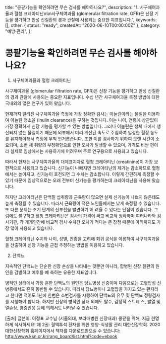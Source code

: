   title: "콩팥기능을 확인하려면 무슨 검사를 해야하나요?",
  description: "1. 사구체여과율과 혈청 크레아티닌\n\n사구체여과율 (glomerular filtration rate, GFR)은 신장 기능을 평가하고 만성 신질환의 경과 관찰에 사용되는 중요한 지표입니다.",
  keywords: [],
  other: { status: "ready", createdAt: "2020-06-10T00:00:00Z" },
  category: "예방·관리",
};

# 콩팥기능을 확인하려면 무슨 검사를 해야하나요?

1. 사구체여과율과 혈청 크레아티닌

사구체여과율 (glomerular filtration rate, GFR)은 신장 기능을 평가하고 만성 신질환의 경과 관찰에 사용되는 중요한 지표입니다. 수십 년간 사구체여과율 측정 방법에 대한 국내외의 많은 연구가 있어 왔습니다.

현재까지 알려진 사구체여과율 측정에 가장 정확한 검사는 이눌린이라는 물질을 이용하여 이뉼린 청소율 (inulin clearance)을 구하는 것입니다. 이는 나이, 연령에 상관없이 가장 정확하게 신장 기능을 평가할 수 있는 방법입니다. 그러나 이눌린은 생체 내에서 생산되지 않는 물질이기 때문에 외부에서 미리 계산된 속도로 주입하여 일정한 혈장 농도를 유지해야해서 측정에 무척 번거롭습니다. 또한 이를 검사하기 위하여 오랜 시간이 소요되며, 소변 채 취량의 부정확함으로 인한 오차가 발생할 수 있으며, 가격도 비싼 편이라 실제로 임상에서는 사용하기에 어려우며 주로 연구용으로 사용되고 있습니다.

따라서 현재는 사구체여과율의 대체표지자로 혈청 크레아티닌 (creatinine)이 가장 보편적으로 사용되고 있습니다. 신기능이 나빠지면 크레아티닌의 제거는 감소하므로 혈청에서는 높아지고, 신기능이 호전되면 그 수치는 감소합니다. 이렇게 간편하게 측정할 수 있기 때문에 임상적으로는 오래 전부터 신기능을 평가하는데 크레아티닌을 사용해 왔습니다.

하지만 크레아티닌은 단백질 섭취량과 근육량이 많으면 실제 신기능이 나쁘지 않은데도 높게 측정될 수 있습니다. 따라서 근육량이 적은 노인들에서는 낮게 측정될 수 있습니다. 또 다른 문제는 초기 단계의 신부전을 발견하기 어 려울 수 있다는 단점이 있습니다. 그럼에도 불구하고 혈청 크레아티닌은 검사의 가격이 싸고 비교적 정확하며 여러나라와 검사기관, 각 개개인간에 비교적 검사 수치간 오차가 적다는 큰 장점 때문에 아직까지도 가장 많이 사용되고 있습니다.

혈청 크레아티닌 수치와 나이, 성별, 인종을 고려해 회귀 공식을 이용하여 사구체여과율을 산출하여 신장 기능을 근접 추정하는 방법을 이용하고 있습니다.

2. 단백뇨

지속적인 단백뇨는 단순한 신장 손상을 나타내는 것뿐만 아니라, 합병된 신장 질환의 원인을 감별하고 예후를 예 측하는 유용한 지표입니다.

병적인 상태에서 가장 흔한 단백뇨의 원인은 당뇨병성 신증이며 다음으로는 고혈압성 신병증에서도 흔히 동반될 수 있습니다. 따라서 당뇨병이나 고혈압을 가지고 있는 환자라고 한다면 적어도 1년에 한번은 소변검사를 시행하여 단백뇨의 유무 및 단백뇨 정량검사를 시행해야 합니다. 하지만 신장의 병적인 상태 외에도 탈수, 감정적 스트레 스, 발열 및 열손상, 염증반응 등에 의해서도 나타날 수 있습니다.

[출처] 글쓴이: 이정표 교수님 (서울의대, 보라매병원 신장내과)
콩팥을 위해, 지금 현명하게 식사하세요!
제 2권: 혈액투석 환자를 위한 영양-식생활 관리
대한신장학회. 2020
대한신장학회 홈페이지에서 책자를 다운로드받으실 수 있습니다: http://www.ksn.or.kr/rang_board/list.html?code=ebook
